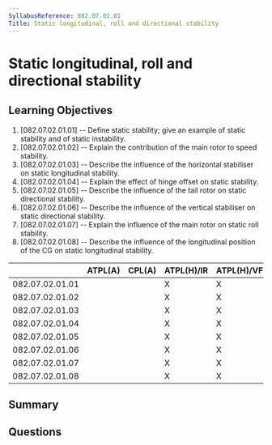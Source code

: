 ```yaml
---
SyllabusReference: 082.07.02.01
Title: Static longitudinal, roll and directional stability
---
```


# Static longitudinal, roll and directional stability

## Learning Objectives

1. [082.07.02.01.01] -- Define static stability; give an example of static stability and of static instability.
2. [082.07.02.01.02] -- Explain the contribution of the main rotor to speed stability.
3. [082.07.02.01.03] -- Describe the influence of the horizontal stabiliser on static longitudinal stability.
4. [082.07.02.01.04] -- Explain the effect of hinge offset on static stability.
5. [082.07.02.01.05] -- Describe the influence of the tail rotor on static directional stability.
6. [082.07.02.01.06] -- Describe the influence of the vertical stabiliser on static directional stability.
7. [082.07.02.01.07] -- Explain the influence of the main rotor on static roll stability.
8. [082.07.02.01.08] -- Describe the influence of the longitudinal position of the CG on static longitudinal stability.


|                 | ATPL(A) | CPL(A) | ATPL(H)/IR | ATPL(H)/VFR | CPL(H) | IR | CBIR(A) |
|-----------------|---------|--------|------------|-------------|--------|----|---------|
| 082.07.02.01.01 |         |        |      X     |      X      |   X    |    |         |
| 082.07.02.01.02 |         |        |      X     |      X      |   X    |    |         |
| 082.07.02.01.03 |         |        |      X     |      X      |   X    |    |         |
| 082.07.02.01.04 |         |        |      X     |      X      |   X    |    |         |
| 082.07.02.01.05 |         |        |      X     |      X      |   X    |    |         |
| 082.07.02.01.06 |         |        |      X     |      X      |   X    |    |         |
| 082.07.02.01.07 |         |        |      X     |      X      |   X    |    |         |
| 082.07.02.01.08 |         |        |      X     |      X      |   X    |    |         |

## Summary

## Questions
